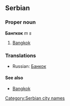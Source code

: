 ==Serbian==
===Proper noun===
'''Бангкок''' ''m s''
#[[Bangkok]]
===Translations===
*Russian: [[Банкок]]
====See also====
*[[Bangkok#Serbian|Bangkok]]
[[Category:Serbian city names]]